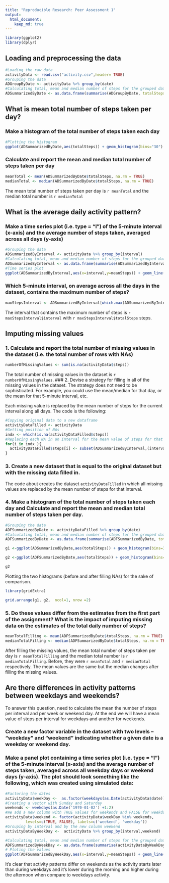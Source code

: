 ---
title: "Reproducible Research: Peer Assessment 1"
output: 
  html_document:
    keep_md: true
---


```{r echo=FALSE, message=FALSE}
library(ggplot2)
library(dplyr)
```


## Loading and preprocessing the data
```{r}
#Loading the raw data
activityData <- read.csv("activity.csv",header= TRUE)
#Grouping the data 
ADGroupByDate <- activityData %>% group_by(date)
#Calculating total, mean and median number of steps for the grouped data
ADSummarizedByDate <- as.data.frame(summarise(ADGroupByDate, totalSteps=sum(steps, na.rm = TRUE),meanSteps=mean(steps, na.rm = TRUE),medianSteps=median(as.vector(steps), na.rm = TRUE)))
```

## What is mean total number of steps taken per day?

### Make a histogram of the total number of steps taken each day

```{r}
#Plotting the histogram
ggplot(ADSummarizedByDate,aes(totalSteps)) + geom_histogram(bins="30")  + xlab("Day") + ggtitle("Histogram of the total number of steps taken each day") + theme(axis.text.x = element_text(angle = 90, hjust = 1))
```

### Calculate and report the mean and median total number of steps taken per day

```{r results='asis'}
meanTotal <- mean(ADSummarizedByDate$totalSteps, na.rm = TRUE)
medianTotal <- median(ADSummarizedByDate$totalSteps, na.rm = TRUE)
```
The mean total number of steps taken per day is `r meanTotal` and the median total number is  `r medianTotal`

## What is the average daily activity pattern?

### Make a time series plot (i.e. type = "l") of the 5-minute interval (x-axis) and the average number of steps taken, averaged across all days (y-axis)

```{r}
#Grouping the data
ADSummarizedByInterval <- activityData %>% group_by(interval)
#Calculating total, mean and median number of steps for the grouped data
ADSummarizedByInterval <- as.data.frame(summarise(ADSummarizedByInterval, totalSteps=sum(steps, na.rm = TRUE),meanSteps=mean(steps, na.rm = TRUE),medianSteps=median(as.vector(steps), na.rm = TRUE)))
#Time series plot
ggplot(ADSummarizedByInterval,aes(x=interval,y=meanSteps)) + geom_line() + ylab("Mean number of steps per interval") + ggtitle("Average daily activity pattern")
```

### Which 5-minute interval, on average across all the days in the dataset, contains the maximum number of steps?
```{r}
maxStepsInterval <- ADSummarizedByInterval[which.max(ADSummarizedByInterval$totalSteps), ]
```

The interval that contains the maximum number of steps is `r  maxStepsInterval$interval` with `r maxStepsInterval$totalSteps` steps.

## Imputing missing values

### 1. Calculate and report the total number of missing values in the dataset (i.e. the total number of rows with NAs)
```{r results='asis'}
numberOfMissingValues <- sum(is.na(activityData$steps))
```
The total number of missing values in the dataset is `r numberOfMissingValues`.
### 2. Devise a strategy for filling in all of the missing values in the dataset. The strategy does not need to be sophisticated. For example, you could use the mean/median for that day, or the mean for that 5-minute interval, etc.

Each missing value is replaced by the mean number of steps for the current interval along all days. The code is the following:

```{r}
#Copying original data to a new dataframe
activityDataFilled <- activityData
#Getting position of NAs 
indx <- which(is.na(activityDataFilled$steps))
#Replacing each NA in an interval for the mean value of steps for that given interval
for(i in indx ){
  activityDataFilled$steps[i] <- subset(ADSummarizedByInterval,(interval==activityData$interval[i]))$meanSteps
}

```

### 3. Create a new dataset that is equal to the original dataset but with the missing data filled in.

The code about creates the dataset `activityDataFilled` in which all missing values are replaced by the mean number of steps for that interval.

### 4. Make a histogram of the total number of steps taken each day and Calculate and report the mean and median total number of steps taken per day. 
```{r}
#Grouping the data
ADFSummarizedByDate <- activityDataFilled %>% group_by(date)
#Calculating total, mean and median number of steps for the grouped data
ADFSummarizedByDate <- as.data.frame(summarise(ADFSummarizedByDate, totalSteps=sum(steps, na.rm = TRUE),meanSteps=mean(steps, na.rm = TRUE),medianSteps=median(as.vector(steps), na.rm = TRUE)))
```

```{r results}
g1 <-ggplot(ADSummarizedByDate,aes(totalSteps)) + geom_histogram(bins=30)  + xlab("Day") + ggtitle("Total number of steps taken each day (before filling NAs)")  + theme(axis.text.x = element_text(angle = 90, hjust = 1))

g2 <-ggplot(ADFSummarizedByDate,aes(totalSteps)) + geom_histogram(bins=30)  + xlab("Day") + ggtitle("Total number of steps taken each day (after filling NAs)")  + theme(axis.text.x = element_text(angle = 90, hjust = 1))

g2
```

Plotting the two histograms (before and after filling NAs) for the sake of comparison.

```{r  echo=FALSE, message=FALSE}
library(gridExtra)

grid.arrange(g1, g2,  ncol=1, nrow =2) 

```

### 5. Do these values differ from the estimates from the first part of the assignment? What is the impact of imputing missing data on the estimates of the total daily number of steps?



```{r results='asis'}
meanTotalFilling <- mean(ADFSummarizedByDate$totalSteps, na.rm = TRUE)
medianTotalFilling <- median(ADFSummarizedByDate$totalSteps, na.rm = TRUE)
```
After filling the missing values, the mean total number of steps taken per day is `r meanTotalFilling` and the median total number is  `r medianTotalFilling`. Before, they were `r meanTotal` and `r medianTotal` respectively. The mean values are the same but the median changes after filling the missing values.


## Are there differences in activity patterns between weekdays and weekends?

To answer this question, need to calculate the mean the number of steps per interval and per week or weekend day. At the end we will have a mean value of steps per interval for weekdays and another for weekends.



### Create a new factor variable in the dataset with two levels -- "weekday" and "weekend" indicating whether a given date is a weekday or weekend day.

###    Make a panel plot containing a time series plot (i.e. type = "l") of the 5-minute interval (x-axis) and the average number of steps taken, averaged across all weekday days or weekend days (y-axis). The plot should look something like the following, which was created using simulated data:

```{r}
#Factoring the dates
activityData$weekDay <-  as.factor(weekdays(as.Date(activityData$date)))
#Creating a vector with Sunday and Saturday
weekends <- weekdays(as.Date('1970-01-02') +1:2)
#We add a new column with TRUE values for weekends and FALSE for weekdays
activityData$weekend <- factor(activityData$weekDay %in% weekends, 
         levels=c(TRUE, FALSE), labels=c('weekend', 'weekday'))
#Grouping by interval and by the new column weekend         
activityDataByWeekDay <-  activityData %>% group_by(interval,weekend)

#Calculating total, mean and median number of steps for the grouped data
ADFSummarizedByWeekDay <- as.data.frame(summarise(activityDataByWeekDay, totalSteps=sum(steps, na.rm = TRUE),meanSteps=mean(steps, na.rm = TRUE),medianSteps=median(as.vector(steps), na.rm = TRUE)))
# Ploting the values
ggplot(ADFSummarizedByWeekDay,aes(x=interval,y=meanSteps)) + geom_line() + ylab("Mean number of steps per interval") + facet_wrap(~weekend)

```

It's clear that activity patterns differ on weekends as the activity starts later than during weekdays and it's lower during the morning and higher during the afternoon when compare to weekdays activity.

 